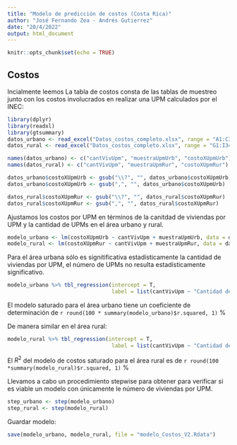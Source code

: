 ```yaml
---
title: "Modelo de predicción de costos (Costa Rica)"
author: "José Fernando Zea - Andrés Gutierrez"
date: "20/4/2022"
output: html_document
---
```


```r
knitr::opts_chunk$set(echo = TRUE)
```

## Costos



Incialmente leemos La tabla de costos consta de las tablas de muestreo junto con los costos involucrados en realizar una UPM calculados por el INEC: 

```r
library(dplyr)
library(readxl)
library(gtsummary)
datos_urbano <- read_excel("Datos_costos_completo.xlsx", range = "A1:C34")
datos_rural <- read_excel("Datos_costos_completo.xlsx", range = "G1:I34")
```


```r
names(datos_urbano) <- c("cantVivUpm", "muestraUpmUrb", "costoXUpmUrb")
names(datos_rural) <- c("cantVivUpm", "muestraUpmRur", "costoXUpmRur")

datos_urbano$costoXUpmUrb <- gsub("\\?", "", datos_urbano$costoXUpmUrb)
datos_urbano$costoXUpmUrb <- gsub(",", "", datos_urbano$costoXUpmUrb)

datos_rural$costoXUpmRur <- gsub("\\?", "", datos_rural$costoXUpmRur)
datos_rural$costoXUpmRur <- gsub(",", "", datos_rural$costoXUpmRur)
```


Ajustamos los costos por UPM en términos de la canitdad de viviendas por UPM y la cantidad de UPMs en el área urbano y rural.

```r
modelo_urbano <- lm(costoXUpmUrb ~ cantVivUpm + muestraUpmUrb, data = datos_urbano)
modelo_rural <- lm(costoXUpmRur ~ cantVivUpm + muestraUpmRur, data = datos_rural)
```

Para el área urbana sólo es signitificativa estadísticamente la cantidad de viviendas por UPM, el número de UPMs no resulta estadísticamente significativo.

```r
modelo_urbano %>% tbl_regression(intercept = T, 
                                 label = list(cantVivUpm ~ "Cantidad de viviendas por UPM", muestraUpmUrb ~ "Num de UPMs en la muestra"))
```
El modelo saturado para el área urbano tiene un coeficiente de determinación de  `r round(100 * summary(modelo_urbano)$r.squared, 1)` %

De manera similar en el área rural:

```r
modelo_rural %>% tbl_regression(intercept = T, 
                                 label = list(cantVivUpm ~ "Cantidad de viviendas por UPM", muestraUpmRur ~ "Num de UPMs en la muestra"))
```

El $R^2$ del modelo de costos saturado para el área rural es de `r round(100 *summary(modelo_rural)$r.squared, 1)` %


Llevamos a cabo un procedimiento stepwise para obtener para verificar si es viable un modelo con únicamente le número de viviendas por UPM.

```r
step_urbano <- step(modelo_urbano)
step_rural <- step(modelo_rural)
```

Guardar modelo:

```r
save(modelo_urbano, modelo_rural, file = "modelo_Costos_V2.Rdata")
```


